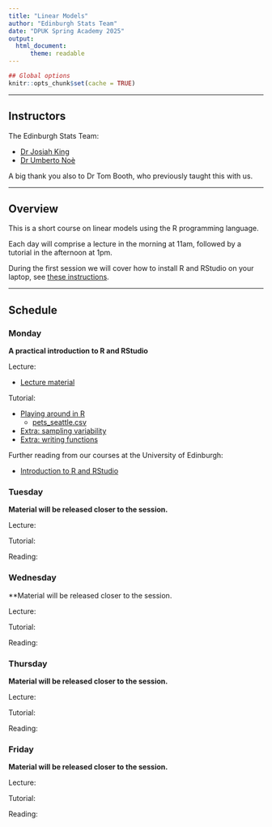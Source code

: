 ```yaml
---
title: "Linear Models"
author: "Edinburgh Stats Team"
date: "DPUK Spring Academy 2025"
output:
  html_document:
      theme: readable
---
```


```r
## Global options
knitr::opts_chunk$set(cache = TRUE)
```

---

## Instructors

The Edinburgh Stats Team:

- [Dr Josiah King](https://www.ed.ac.uk/profile/josiah-pj-king)
- [Dr Umberto Noè](https://www.ed.ac.uk/profile/umberto-noe)

A big thank you also to Dr Tom Booth, who previously taught this with us.

---

## Overview

This is a short course on linear models using the R programming language. 

Each day will comprise a lecture in the morning at 11am, followed by a tutorial in the afternoon at 1pm.

During the first session we will cover how to install R and RStudio on your laptop, see [these instructions](install-update-r.html).

---

## Schedule {.tabset .tabset-pills}


### Monday

**A practical introduction to R and RStudio**

Lecture:

- [Lecture material](DPUK_A_2025.html)

Tutorial:

- [Playing around in R](day1_practical/day1_exercises.R)
    - [pets_seattle.csv](day1_practical/pets_seattle.csv)
- [Extra: sampling variability](day1_practical/day1_extra_sampling.R)
- [Extra: writing functions](day1_practical/day1_extra_function.R)

Further reading from our courses at the University of Edinburgh:

- [Introduction to R and RStudio](https://uoepsy.github.io/dapr1/2122/labs/intro_r_rstudio_year1.html)


### Tuesday

**Material will be released closer to the session.**

Lecture:

Tutorial:

Reading:

<!-- What is a linear model?

- Lecture
    + [Day 1 Slides](DPUK_2025_Day1.html#1)
    + [Exam Score Data](dapr2_lec07.csv)
 
- Guided Practice
    + [Introduction to R, RStudio, and linear models](day1_practical/day1_practical.R)
    + [stroke.csv data](day1_practical/stroke.csv)
    + [Extra: sampling variability](day1_practical/day1_extra_sampling.R)
    + [Extra: writing functions](day1_practical/day1_extra_function.R)
 
- Further reading from our courses at the University of Edinburgh:
    + [Introduction to R and RStudio](https://uoepsy.github.io/dapr1/2122/labs/intro_r_rstudio_year1.html)
    + [Simple linear regression](https://uoepsy.github.io/usmr/2425/labs/05b_slr.html) -->


### Wednesday

**Material will be released closer to the session.

Lecture:

Tutorial:

Reading:

<!-- Multiple linear regression

- Lecture
    + [Day 2 Slides](DPUK_2025_Day2.html#1)
    + [Salary 1](salary_lec.csv)

- Guided Practice
    + [R script](day2_practical.R)
    + [stroke.csv data](stroke.csv)
- Further reading from our courses at the University of Edinburgh:
    + [Multiple linear regression](https://uoepsy.github.io/dapr2/2324/labs/1_02_mlr.html)
    + [Multiple linear regression & Standardization](https://uoepsy.github.io/dapr2/2324/labs/1_03_mlr_stz.html)
    + [Model Comparison](https://uoepsy.github.io/dapr2/2324/labs/1_04_model_fit_comp.html) -->


### Thursday

**Material will be released closer to the session.**

Lecture:

Tutorial:

Reading:

<!-- Interactions

- Lecture
    + [Day 3 Slides](DPUK_2025_Day3.html#1)
    + [Salary 2](salary2.csv)
    + Salary 3 data (on it's way)

- Guided Practice
    + [R script](day3_practical.R)
    + [acer.csv data](acer.csv)

- Further reading from our courses at the University of Edinburgh:
    + [Interactions 1: Categorical*Continuous](https://uoepsy.github.io/dapr2/2324/labs/2_01_int1_nc.html)
    + [Interactions 2: Continuous*Continuous](https://uoepsy.github.io/dapr2/2324/labs/2_02_int2_nn.html)
    + [Interactions 3: Categorical*Categorical](https://uoepsy.github.io/dapr2/2324/labs/2_03_int3_cc.html) -->


### Friday

**Material will be released closer to the session.**

Lecture:

Tutorial:

Reading:

<!-- Assumptions and diagnostics

- Lecture
    + [Day 4 Slides](DPUK_2025_Day4.html#1)

- Guided Practice
    + [R script](day4_practical.R)
    + [Influencer data](sillydata.csv)
    + [Outliers, High Leverage, and Influential Points](out-lev-infl.pdf)

- Further reading from our courses at the University of Edinburgh:
    + [Assumptions & Diagnostics](https://uoepsy.github.io/dapr2/2324/labs/1_08_assump_diag.html)
    + [Writing up](https://uoepsy.github.io/dapr2/2324/labs/1_10_writeup_recap_blk2.html) -->




